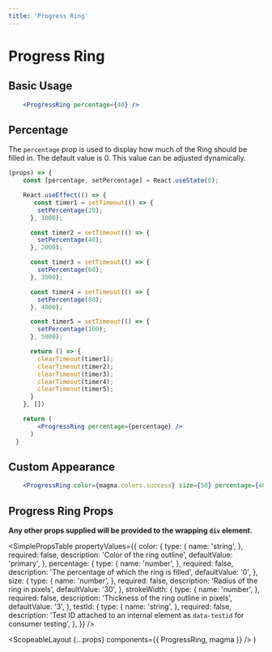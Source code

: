 ```yaml
---
title: 'Progress Ring'
---
```



# Progress Ring

## Basic Usage

```.jsx
    <ProgressRing percentage={40} />
```

## Percentage

The `percentage` prop is used to display how much of the Ring should be filled in. The default value is 0. This value can be adjusted dynamically.

```.jsx
(props) => {
    const [percentage, setPercentage] = React.useState(0);

    React.useEffect(() => {
       const timer1 = setTimeout(() => {
        setPercentage(20);
      }, 1000);

      const timer2 = setTimeout(() => {
        setPercentage(40);
      }, 2000);

      const timer3 = setTimeout(() => {
        setPercentage(60);
      }, 3000);

      const timer4 = setTimeout(() => {
        setPercentage(80);
      }, 4000);

      const timer5 = setTimeout(() => {
        setPercentage(100);
      }, 5000);

      return () => {
        clearTimeout(timer1);
        clearTimeout(timer2);
        clearTimeout(timer3);
        clearTimeout(timer4);
        clearTimeout(timer5);
      }
    }, [])

    return (
        <ProgressRing percentage={percentage} />
      )
  }
```

## Custom Appearance

```.jsx
    <ProgressRing color={magma.colors.success} size={50} percentage={40} strokeWidth={5} />
```

## Progress Ring Props

**Any other props supplied will be provided to the wrapping `div` element.**

<SimplePropsTable
  propertyValues={{
    color: {
      type: {
        name: 'string',
      },
      required: false,
      description: 'Color of the ring outline',
      defaultValue: 'primary',
    },
    percentage: {
      type: {
        name: 'number',
      },
      required: false,
      description: 'The percentage of which the ring is filled',
      defaultValue: '0',
    },
    size: {
      type: {
        name: 'number',
      },
      required: false,
      description: 'Radius of the ring in pixels',
      defaultValue: '30',
    },
    strokeWidth: {
      type: {
        name: 'number',
      },
      required: false,
      description: 'Thickness of the ring outline in pixels',
      defaultValue: '3',
    },
    testId: {
      type: {
        name: 'string',
      },
      required: false,
      description:
        'Test ID attached to an internal element as `data-testid` for consumer testing',
    },
  }}
/>

  <ScopeableLayout {...props} components={{ ProgressRing, magma }} />
)
